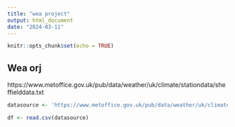 ```yaml
---
title: "wea project"
output: html_document
date: "2024-03-11"
---
```


```r
knitr::opts_chunk$set(echo = TRUE)
```

## Wea orj

https://www.metoffice.gov.uk/pub/data/weather/uk/climate/stationdata/sheffielddata.txt

```r

datasource <- 'https://www.metoffice.gov.uk/pub/data/weather/uk/climate/stationdata/sheffielddata.txt'

df <- read.csv(datasource)
```

